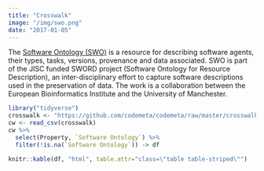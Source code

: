 ```yaml
---
title: "Crosswalk"
image: "/img/swo.png"
date: "2017-01-05"
---
```


The [Software Ontology (SWO)](http://theswo.sourceforge.net/) is a resource for describing software agents, their types, tasks, versions, provenance and data associated. SWO is part of the JISC funded SWORD project (Software Ontology for Resource Description), an inter-disciplinary effort to capture software descriptions used in the preservation of data. The work is a collaboration between the European Bioinformatics Institute and the University of Manchester.




```r
library("tidyverse")
crosswalk <- "https://github.com/codemeta/codemeta/raw/master/crosswalk.csv"
cw <- read_csv(crosswalk)
cw %>% 
  select(Property, `Software Ontology`) %>%
  filter(!is.na(`Software Ontology`)) -> df

knitr::kable(df, "html", table.attr="class=\"table table-striped\"")
```